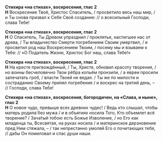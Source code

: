 **Стихира «на стихах», воскресения, глас 2**  
**Н** Воскресение Твоё, Христос Спаситель, / просветило весь наш мир, / и Ты снова призвал к Себе Своё создание: // о всесильный Господи, слава Тебе!

**Стихира «на стихах», воскресения, глас 2**  
**Н** О Спаситель, Ты Древом упразднил / проклятье, настигшее нас от древа, / Ты владычество Смерти погребением Своим умертвил, / и просветил род наш Воскресением Твоим, / посему мы и взываем к Тебе: // «О Податель Жизни, Христос Бог наш, слава Тебе!»

**Стихира «на стихах», воскресения, глас 2**  
**Н** На кресте пригвождённый, / Ты, Христе, обновил красоту творения, / но воины бесчеловечно Твои рёбра копьём пронзили, / а евреи просили запечатать гроб, / власти Твоей не ведая. / Ты же по милости и состраданию Своему при́нял погребение / и воскрес на третий день, – // Господи, слава Тебе!

**Стихира «на стихах», воскресения, богородичен, на «Слава, и ныне», глас 2**  
**Н** О новое чудо, превыше всех древних чудес! / Ведь кто слышал, чтобы матерь родила́ без мужа / и в объятиях носила Того, Кто объемлет всё творение? / Зача́тый тобою есть Божье Изволение, / но Его как младенца ты, Всесвятая, на руках носила / и материнское дерзновение пред Ним стяжала, – / так непрестанно умоляй Его о почитающих тебя, // дабы Он помиловал и спас души наши.
